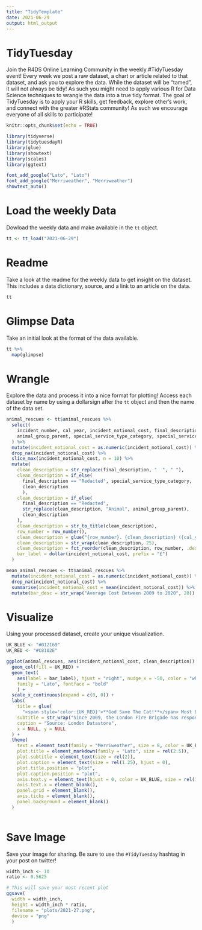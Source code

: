 ```yaml
---
title: "TidyTemplate"
date: 2021-06-29
output: html_output
---
```


# TidyTuesday

Join the R4DS Online Learning Community in the weekly #TidyTuesday event!
Every week we post a raw dataset, a chart or article related to that dataset, and ask you to explore the data.
While the dataset will be “tamed”, it will not always be tidy! As such you might need to apply various R for Data Science techniques to wrangle the data into a true tidy format.
The goal of TidyTuesday is to apply your R skills, get feedback, explore other’s work, and connect with the greater #RStats community!
As such we encourage everyone of all skills to participate!

```r

knitr::opts_chunk$set(echo = TRUE)

library(tidyverse)
library(tidytuesdayR)
library(glue)
library(showtext)
library(scales)
library(ggtext)

font_add_google("Lato", "Lato")
font_add_google("Merriweather", "Merriweather")
showtext_auto()

```

# Load the weekly Data

Dowload the weekly data and make available in the `tt` object.

```r

tt <- tt_load("2021-06-29")

```


# Readme

Take a look at the readme for the weekly data to get insight on the dataset.
This includes a data dictionary, source, and a link to an article on the data.

```r

tt

```


# Glimpse Data

Take an initial look at the format of the data available.

```r

tt %>% 
  map(glimpse)

```

# Wrangle

Explore the data and process it into a nice format for plotting! Access each dataset by name by using a dollarsign after the `tt` object and then the name of the data set.

```r

animal_rescues <- tt$animal_rescues %>%
  select(
    incident_number, cal_year, incident_notional_cost, final_description, 
    animal_group_parent, special_service_type_category, special_service_type
  ) %>% 
  mutate(incident_notional_cost = as.numeric(incident_notional_cost)) %>% 
  drop_na(incident_notional_cost) %>%
  slice_max(incident_notional_cost, n = 10) %>% 
  mutate(
    clean_description = str_replace(final_description, "  ", " "),
    clean_description = if_else(
      final_description == "Redacted", special_service_type_category,
      clean_description
      ),
    clean_description = if_else(
      final_description == "Redacted", 
      str_replace(clean_description, "Animal", animal_group_parent),
      clean_description
    ),
    clean_description = str_to_title(clean_description),
    row_number = row_number(),
    clean_description = glue("{row_number}. {clean_description} ({cal_year})"),
    clean_description = str_wrap(clean_description, 25),
    clean_description = fct_reorder(clean_description, row_number, .desc = TRUE),
    bar_label = dollar(incident_notional_cost, prefix = "£")
  )

mean_animal_rescues <- tt$animal_rescues %>%
  mutate(incident_notional_cost = as.numeric(incident_notional_cost)) %>% 
  drop_na(incident_notional_cost) %>%
  summarise(incident_notional_cost = mean(incident_notional_cost)) %>%
  mutate(bar_desc = str_wrap("Average Cost Between 2009 to 2020", 20))

```


# Visualize

Using your processed dataset, create your unique visualization.

```r
UK_BLUE <- "#012169"
UK_RED <- "#C8102E"

ggplot(animal_rescues, aes(incident_notional_cost, clean_description)) +
  geom_col(fill = UK_RED) +
  geom_text(
    aes(label = bar_label), hjust = "right", nudge_x = -50, color = "white",
    family = "Lato", fontface = "bold"
    ) +
  scale_x_continuous(expand = c(0, 0)) +
  labs(
    title = glue(
      "<span style='color:{UK_RED}'>**God Save The Cat!**</span> Most Expensive London Fire Brigade Animal Rescues"), 
    subtitle = str_wrap("Since 2009, the London Fire Brigade has responded to 7,544 animal rescue calls to help animals that may be trapped or in distress. The average cost of such incidents is £356, these are the most expensive:", 90),
    caption = "Source: London Datastore",
    x = NULL, y = NULL
  ) +
  theme(
    text = element_text(family = "Merriweather", size = 8, color = UK_BLUE),
    plot.title = element_markdown(family = "Lato", size = rel(2.5)),
    plot.subtitle = element_text(size = rel(2)),
    plot.caption = element_text(size = rel(1.25), hjust = 0),
    plot.title.position = "plot",
    plot.caption.position = "plot",
    axis.text.y = element_text(hjust = 0, color = UK_BLUE, size = rel(1.25)),
    axis.text.x = element_blank(),
    panel.grid = element_blank(),
    axis.ticks = element_blank(),
    panel.background = element_blank()
  )
  
```

# Save Image

Save your image for sharing. Be sure to use the `#TidyTuesday` hashtag in your post on twitter! 

```r
width_inch <- 10
ratio <- 0.5625

# This will save your most recent plot
ggsave(
  width = width_inch,
  height = width_inch * ratio,
  filename = "plots/2021-27.png",
  device = "png"
  )

```

